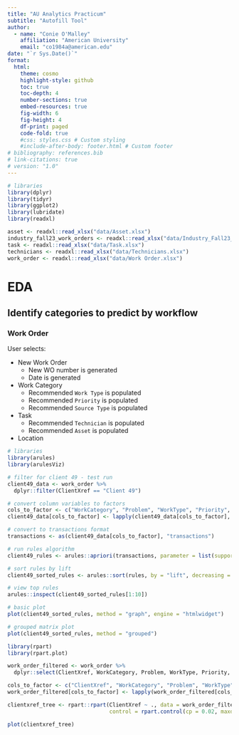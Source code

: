 ```yaml
---
title: "AU Analytics Practicum"
subtitle: "Autofill Tool"
author: 
  - name: "Conie O'Malley"
    affiliation: "American University"
    email: "co1984a@american.edu"
date: "`r Sys.Date()`"
format: 
  html:
    theme: cosmo 
    highlight-style: github 
    toc: true
    toc-depth: 4
    number-sections: true 
    embed-resources: true
    fig-width: 6 
    fig-height: 4
    df-print: paged
    code-fold: true
    #css: styles.css # Custom styling
    #include-after-body: footer.html # Custom footer
# bibliography: references.bib 
# link-citations: true
# version: "1.0"
---
```



```r

# libraries
library(dplyr)
library(tidyr)
library(ggplot2)
library(lubridate)
library(readxl)

```


```r

asset <- readxl::read_xlsx("data/Asset.xlsx")
industry_fall23_work_orders <- readxl::read_xlsx("data/Industry_Fall23_620 Work Order (2).xlsx")
task <- readxl::read_xlsx("data/Task.xlsx")
technicians <- readxl::read_xlsx("data/Technicians.xlsx")
work_order <- readxl::read_xlsx("data/Work Order.xlsx")

```

# EDA

## Identify categories to predict by workflow

### Work Order

User selects:

- New Work Order
  - New WO number is generated
  - Date is generated

- Work Category
  - Recommended `Work Type` is populated 
  - Recommended `Priority` is populated
  - Recommended `Source Type` is populated

- Task
  - Recommended `Technician` is populated
  - Recommended `Asset` is populated

- Location


```r

# libraries
library(arules)
library(arulesViz)

```

```r

# filter for client 49 - test run
client49_data <- work_order %>% 
  dplyr::filter(ClientXref == "Client 49")

# convert column variables to factors
cols_to_factor <- c("WorkCategory", "Problem", "WorkType", "Priority", "SourceType", "assetid")
client49_data[cols_to_factor] <- lapply(client49_data[cols_to_factor], as.factor)

# convert to transactions format
transactions <- as(client49_data[cols_to_factor], "transactions")

# run rules algorithm
client49_rules <- arules::apriori(transactions, parameter = list(support = 0.05, confidence = 0.8))

# sort rules by lift
client49_sorted_rules <- arules::sort(rules, by = "lift", decreasing = TRUE)

# view top rules
arules::inspect(client49_sorted_rules[1:10])

# basic plot
plot(client49_sorted_rules, method = "graph", engine = "htmlwidget")

# grouped matrix plot
plot(client49_sorted_rules, method = "grouped")

```

```r

library(rpart)
library(rpart.plot)

work_order_filtered <- work_order %>% 
  dplyr::select(ClientXref, WorkCategory, Problem, WorkType, Priority, SourceType)

cols_to_factor <- c("ClientXref", "WorkCategory", "Problem", "WorkType", "Priority", "SourceType")
work_order_filtered[cols_to_factor] <- lapply(work_order_filtered[cols_to_factor], as.factor)

clientxref_tree <- rpart::rpart(ClientXref ~ ., data = work_order_filtered, method = "class", 
                                control = rpart.control(cp = 0.02, maxdepth = 10, minsplit = 50))

plot(clientxref_tree)

```